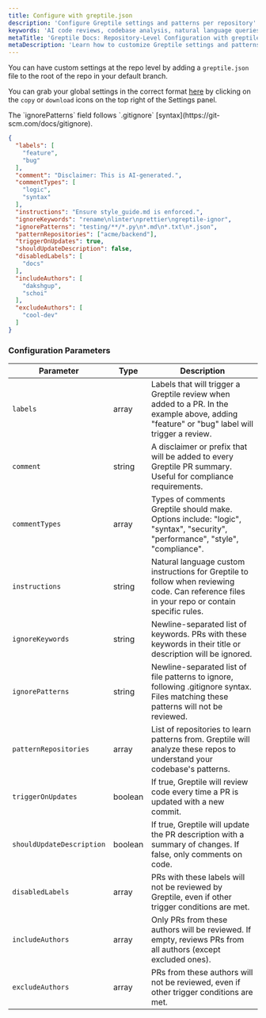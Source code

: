 ```yaml
---
title: Configure with greptile.json
description: 'Configure Greptile settings and patterns per repository'
keywords: 'AI code reviews, codebase analysis, natural language queries, GitHub integration, Slack integration, PR review bot'
metaTitle: 'Greptile Docs: Repository-Level Configuration with greptile.json'
metaDescription: 'Learn how to customize Greptile settings and patterns for individual repositories using greptile.json configuration.'
---
```


You can have custom settings at the repo level by adding a `greptile.json` file to the root of the repo in your default branch. 

You can grab your global settings in the correct format [here](https://app.greptile.com/login) by clicking on the `copy` or `download` icons on the top right of the Settings panel. 

<Note>
  The `ignorePatterns` field follows `.gitignore` [syntax](https://git-scm.com/docs/gitignore).
</Note>

```json greptile.json
{
  "labels": [
    "feature",
    "bug"
  ],
  "comment": "Disclaimer: This is AI-generated.",
  "commentTypes": [
    "logic",
    "syntax"
  ],
  "instructions": "Ensure style_guide.md is enforced.",
  "ignoreKeywords": "rename\nlinter\nprettier\ngreptile-ignor",
  "ignorePatterns": "testing/**/*.py\n*.md\n*.txt\n*.json",
  "patternRepositories": ["acme/backend"],
  "triggerOnUpdates": true,
  "shouldUpdateDescription": false,
  "disabledLabels": [
    "docs"
  ],
  "includeAuthors": [
    "dakshgup",
    "schoi"
  ],
  "excludeAuthors": [
    "cool-dev"
  ]
}
```


### Configuration Parameters

| Parameter | Type | Description |
|-----------|------|-------------|
| `labels` | array | Labels that will trigger a Greptile review when added to a PR. In the example above, adding "feature" or "bug" label will trigger a review. |
| `comment` | string | A disclaimer or prefix that will be added to every Greptile PR summary. Useful for compliance requirements. |
| `commentTypes` | array | Types of comments Greptile should make. Options include: "logic", "syntax", "security", "performance", "style", "compliance". |
| `instructions` | string | Natural language custom instructions for Greptile to follow when reviewing code. Can reference files in your repo or contain specific rules. |
| `ignoreKeywords` | string | Newline-separated list of keywords. PRs with these keywords in their title or description will be ignored. |
| `ignorePatterns` | string | Newline-separated list of file patterns to ignore, following .gitignore syntax. Files matching these patterns will not be reviewed. |
| `patternRepositories` | array | List of repositories to learn patterns from. Greptile will analyze these repos to understand your codebase's patterns. |
| `triggerOnUpdates` | boolean | If true, Greptile will review code every time a PR is updated with a new commit. |
| `shouldUpdateDescription` | boolean | If true, Greptile will update the PR description with a summary of changes. If false, only comments on code. |
| `disabledLabels` | array | PRs with these labels will not be reviewed by Greptile, even if other trigger conditions are met. |
| `includeAuthors` | array | Only PRs from these authors will be reviewed. If empty, reviews PRs from all authors (except excluded ones). |
| `excludeAuthors` | array | PRs from these authors will not be reviewed, even if other trigger conditions are met. |



